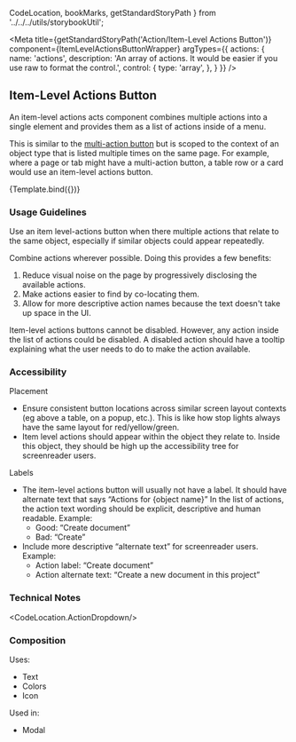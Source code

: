   CodeLocation,
  bookMarks,
  getStandardStoryPath
} from '../../../utils/storybookUtil';

<Meta
  title={getStandardStoryPath('Action/Item-Level Actions Button')}
  component={ItemLevelActionsButtonWrapper}
  argTypes={{
    actions: {
      name: 'actions',
      description: 'An array of actions. It would be easier if you use raw to format the control.',
      control: {
        type: 'array',
      },
    }
  }}
/>

## Item-Level Actions Button
An item-level actions acts component combines multiple actions into a single element and provides them as a list of
actions inside of a menu.

This is similar to the <a href={bookMarks.MULTI_ACTION_BUTTON}>multi-action button</a> but is scoped to the
context of an object type that is listed multiple times on the same page. For example, where a page or tab might have a
multi-action button, a table row or a card would use an item-level actions button.


<Canvas>
  <Story
    name="Item-Level Actions Button"
    args={defaultActions}
  >
    {Template.bind({})}
  </Story>
</Canvas>

### Usage Guidelines
Use an item level-actions button when there multiple actions that relate to the same object, especially if similar
objects could appear repeatedly.

Combine actions wherever possible. Doing this provides a few benefits:
1. Reduce visual noise on the page by progressively disclosing the available actions.
1. Make actions easier to find by co-locating them.
1. Allow for more descriptive action names because the text doesn't take up space in the UI.

Item-level actions buttons cannot be disabled. However, any action inside the list of actions could be disabled. A
disabled action should have a tooltip explaining what the user needs to do to make the action available.

### Accessibility
Placement
* Ensure consistent button locations across similar screen layout contexts (eg above a table, on a popup, etc.). This is
like how stop lights always have the same layout for red/yellow/green.
* Item level actions should appear within the object they relate to. Inside this object, they should be high up the
accessibility tree for screenreader users.

Labels
* The item-level actions button will usually not have a label. It should have alternate text that says “Actions for \{object name\}”
In the list of actions, the action text wording should be explicit, descriptive and human readable. Example:
  * Good: “Create document”
  * Bad: “Create”
* Include more descriptive “alternate text” for screenreader users. Example:
  * Action label: “Create document”
  * Action alternate text: “Create a new document in this project”

### Technical Notes
<CodeLocation.ActionDropdown/>

### Composition
Uses:
* Text
* Colors
* Icon

Used in:
* Modal
